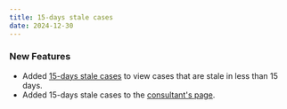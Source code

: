 ```yaml
---
title: 15-days stale cases
date: 2024-12-30
---
```


### New Features

- Added [15-days stale cases](/operational-summaries/staleliness) to view cases that are stale in less than 15 days.
- Added 15-days stale cases to the [consultant's page](/about-us/consultants-and-engineers/fernando-paiva).